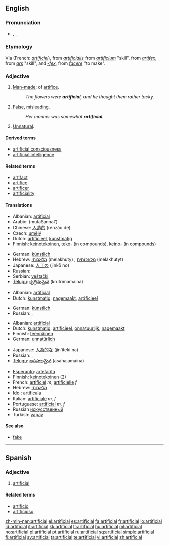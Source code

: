 {{wikipedia|dab=artificial}}
==English==

===Pronunciation===
* {{enPR|ä(r)təfĭsh'əl}}, {{IPA|/ɑː(r)təˈfɪʃəl/}}, {{SAMPA|/A:(r)t@"fIS@l/}}

===Etymology===
Via {{etyl|fro}} (French: ''[[artificiel]]''), from {{etyl|la}} ''[[artificialis]]'' from ''[[artificium]]'' "skill", from ''[[artifex]]'', from ''[[ars]]'' "skill", and ''[[-fex]]'', from ''[[facere]]'' "to make".

===Adjective===
{{en-adj}}

# [[man-made|Man-made]]; of [[artifice]].
#: ''The flowers were '''artificial''', and he thought them rather tacky.''
# [[false|False]], [[misleading]].
#: ''Her manner was somewhat '''artificial'''.''
# [[unnatural|Unnatural]].

====Derived terms====
* [[artificial consciousness]]
* [[artificial intelligence]]

====Related terms====
* [[artifact]]
* [[artifice]]
* [[artificer]]
* [[artificiality]]

====Translations====
{{trans-top|man-made}}
* Albanian: [[artificial]]
* Arabic: {{Arab|[[مُتَصَنَّع]]}} (mutaSannaʕ)
* Chinese: [[人造的]] (rénzào de)
* Czech: [[umělý]] {{m}}
* Dutch: [[artificieel]], [[kunstmatig]]
* Finnish: [[keinotekoinen]], [[teko-]] (in compounds), [[keino-]] (in compounds)
{{trans-mid}}
* German: [[künstlich]]
* Hebrew: [[מלאכותי]] (melakhuty) {{m}}, [[מלאכותית]] (melakhutyt) {{f}}
* Japanese: [[人工の]] (jinkō no)
* Russian: {{t|ru|искусственный|sc=Cyrl|tr=iskússtv'ennyj}}
* Serbian: [[veštački]]
* [[Telugu]]: [[కృత్రిమమైన]] (krutrimamaina)
{{trans-bottom}}

{{trans-top|false, misleading}}
* Albanian: [[artificial]]
* Dutch: [[kunstmatig]], [[nagemaakt]], [[artificieel]]
{{trans-mid}}
* German: [[künstlich]]
* Russian: {{t|ru|искусственный|sc=Cyrl|tr=iskússtv'ennyj}}, {{t|ru|притворный|sc=Cyrl|tr=pritvórnyj}}
{{trans-bottom}}

{{trans-top|unnatural}}
* Albanian: [[artificial]]
* Dutch: [[kunstmatig]], [[artificieel]], [[onnatuurlijk]], [[nagemaakt]]
* Finnish: [[teennäinen]]
* German: [[unnatürlich]]
{{trans-mid}}
* Japanese: [[人為的な]] (jin'iteki na)
* Russian: {{t|ru|искусственный|sc=Cyrl|tr=iskússtv'ennyj}}, {{t|ru|ненатуральный|sc=Cyrl|tr=n'enaturál'nyj}}
* [[Telugu]]: [[అసహజమైన]] (asahajamaina)
{{trans-bottom}}

{{checktrans-top}}
* [[Esperanto]]: [[artefarita]]
* Finnish: [[keinotekoinen]] (2)
* French: [[artificiel]] ''m'', [[artificielle]] ''f''
* Hebrew: [[מלאכותי]]
* [[Ido]] : [[artificala]]
* Italian: [[artificiale]] ''m, f''
* Portuguese: [[artificial]] ''m, f''
* Russian [[искусственный]]
* Turkish: [[yapay]]
{{trans-bottom}}

====See also====
* [[fake]]

----

==Spanish==

===Adjective===
{{es-adj|pl=artificiales}}

# [[#English|artificial]]

====Related terms====
* [[artificio]]
* [[artificioso]]

[[zh-min-nan:artificial]]
[[el:artificial]]
[[es:artificial]]
[[fa:artificial]]
[[fr:artificial]]
[[io:artificial]]
[[id:artificial]]
[[it:artificial]]
[[kk:artificial]]
[[lt:artificial]]
[[hu:artificial]]
[[ml:artificial]]
[[no:artificial]]
[[pl:artificial]]
[[pt:artificial]]
[[ru:artificial]]
[[sq:artificial]]
[[simple:artificial]]
[[fi:artificial]]
[[sv:artificial]]
[[ta:artificial]]
[[te:artificial]]
[[vi:artificial]]
[[zh:artificial]]